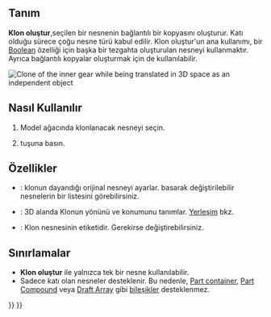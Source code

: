 <languages/>

{{Docnav
|[[PartDesign_SubShapeBinder|Create a sub-object(s) shape binder]]
|[[PartDesign_Plane|Create a datum plane]]
|[[PartDesign_Workbench|PartDesign]]
|IconL=PartDesign_SubShapeBinder.svg
|IconR=PartDesign_Plane.svg
|IconC=Workbench_PartDesign.svg
}}

<div class="mw-translate-fuzzy">
{{GuiCommand/tr
|Name=PartDesign Clone
|Name/tr=Klon oluştur
|Workbenches=[[PartDesign Workbench/tr|Parça tasarım]]
|MenuLocation=Parça tasarım → Klon oluştur
|Version=0.17
|SeeAlso=[[Draft Clone|Taslak Klon]]
}}
</div>

<span id="Description"></span>
== Tanım ==

<div class="mw-translate-fuzzy">
'''Klon oluştur''',seçilen bir nesnenin bağlantılı bir kopyasını oluşturur. Katı olduğu sürece çoğu nesne türü kabul edilir.  Klon oluştur'un ana kullanımı, bir [[PartDesign Boolean/tr|Boolean]] özelliği için başka bir tezgahta oluşturulan nesneyi kullanmaktır. Ayrıca bağlantılı kopyalar oluşturmak için de kullanılabilir.
</div>

[[File:clone.png|''Clone of the inner gear while being translated in 3D space as an independent object'']]
{{Caption|Clone of the inner gear while being translated in 3D space as an independent object}}

<span id="Usage"></span>
== Nasıl Kullanılır ==

<div class="mw-translate-fuzzy">
# Model ağacında klonlanacak nesneyi seçin.
# {{KEY|[[File:PartDesign Clone.png|24px]] '''Klon Oluştur'''}} tuşuna basın.
</div>

<span id="Properties"></span>
== Özellikler ==

<div class="mw-translate-fuzzy">
* {{PropertyData|Base Feature}}: klonun dayandığı orijinal nesneyi ayarlar.  {{KEY|...}} basarak değiştirilebilir nesnelerin bir listesini görebilirsiniz.
* {{PropertyData|Placement}}: 3D alanda Klonun yönünü ve konumunu tanımlar. [[Placement|Yerleşim]] bkz.
* {{PropertyData|Label}}: Klon nesnesinin etiketidir. Gerekirse değiştirebilirsiniz.
</div>

<span id="Limitations"></span>
== Sınırlamalar ==

<div class="mw-translate-fuzzy">
* '''Klon oluştur''' ile yalnızca tek bir nesne kullanılabilir.
* Sadece katı olan nesneler desteklenir. Bu nedenle, [[Std Part|Part container]], [[Part_MakeCompound|Part Compound]] veya [[Draft Array|Draft Array]] gibi [[Glossary#Compound|bileşikler]] desteklenmez.
</div>


{{Docnav
|[[PartDesign_SubShapeBinder|Create a sub-object(s) shape binder]]
|[[PartDesign_Plane|Create a datum plane]]
|[[PartDesign_Workbench|PartDesign]]
|IconL=PartDesign_SubShapeBinder.svg
|IconR=PartDesign_Plane.svg
|IconC=Workbench_PartDesign.svg
}}

{{PartDesign_Tools_navi{{#translation:}}}}
{{Userdocnavi{{#translation:}}}}